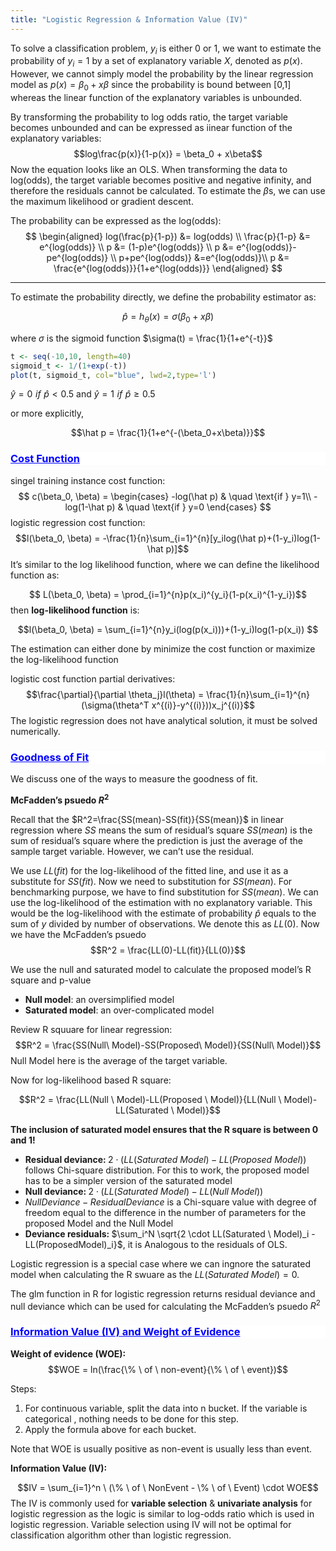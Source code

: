```yaml
---
title: "Logistic Regression & Information Value (IV)"
---
```


To solve a classification problem, $y_i$ is either $0$ or $1$, we want to estimate the probability of $y_i=1$ by a set of explanatory variable $X$, denoted as $p(x)$. However, we cannot simply model the probability by the linear regression model as $p(x) = \beta_0 + x   \beta$ since the probability is bound between [0,1] whereas the linear function of the explanatory variables is unbounded.

By transforming the probability to log odds ratio, the target variable becomes unbounded and can be expressed as iinear function of the explanatory variables: $$log\frac{p(x)}{1-p(x)} = \beta_0 + x\beta$$
Now the equation looks like an OLS. When transforming the data to log(odds), the target variable becomes positive and negative infinity, and therefore the residuals cannot be calculated. To estimate the $\beta$s, we can use the maximum likelihood or gradient descent. 

<!-- However, we cannot model the log odds ratio using OLS because of Jenson's Inequility ($E[f(X)] \neq f(E[X])$). In this case, we want to know $E[p(x)]$, but by using OLS on log odds ratio, we can only get $E[log \frac{p(x)}{1-p(x)}]$.  -->


The probability can be expressed as the log(odds):
$$
\begin{aligned}
log(\frac{p}{1-p}) &=  log(odds) \\
\frac{p}{1-p} &= e^{log(odds)} \\
p &= (1-p)e^{log(odds)} \\
p &= e^{log(odds)}-pe^{log(odds)} \\
p+pe^{log(odds)} &=e^{log(odds)}\\
p &= \frac{e^{log(odds)}}{1+e^{log(odds)}}
\end{aligned}
$$


********

To estimate the probability directly, we define the probability estimator as:

$$\hat p  = h_{\theta}(x) = \sigma(\beta_0+x\beta)$$   

where $\sigma$ is the sigmoid function $\sigma(t) = \frac{1}{1+e^{-t}}$


```r
t <- seq(-10,10, length=40)
sigmoid_t <- 1/(1+exp(-t))
plot(t, sigmoid_t, col="blue", lwd=2,type='l')
```

$\hat y = 0 \,\, if \,\,\hat p<0.5$ and $\hat y = 1 \,\, if \,\,\hat p\geq0.5$

or more explicitly, 

$$\hat p  = \frac{1}{1+e^{-(\beta_0+x\beta)}}$$

<div style="background-color:white;color:blue;matrixOperation:20px;">
<ins>
### Cost Function
</ins>
</div>


singel training instance cost function:
$$
c(\beta_0, \beta) =
  \begin{cases}
    -log(\hat p)       & \quad \text{if } y=1\\
    -log(1-\hat p)  & \quad \text{if } y=0
  \end{cases}
$$
logistic regression cost function:
$$l(\beta_0, \beta) = -\frac{1}{n}\sum_{i=1}^{n}[y_ilog(\hat p)+(1-y_i)log(1-\hat p)]$$
It's similar to the log likelihood function, where we can define the likelihood function as: 

$$ L(\beta_0, \beta) = \prod_{i=1}^{n}p(x_i)^{y_i}(1-p(x_i)^{1-y_i})$$
then **log-likelihood function** is:

$$l(\beta_0, \beta) = \sum_{i=1}^{n}y_i(log(p(x_i)))+(1-y_i)log(1-p(x_i)) $$

The estimation can either done by minimize the cost function or maximize the log-likelihood function

logistic cost function partial derivatives:
$$\frac{\partial}{\partial \theta_j}l(\theta) = \frac{1}{n}\sum_{i=1}^{n}(\sigma(\theta^T x^{(i)}-y^{(i)}))x_j^{(i)}$$
The logistic regression does not have analytical solution, it must be solved numerically.

<div style="background-color:white;color:blue;matrixOperation:20px;">
<ins>
### Goodness of Fit
</ins>
</div>


We discuss one of the ways to measure the goodness of fit.

**McFadden's psuedo $R^2$**

Recall that the $R^2=\frac{SS(mean)-SS(fit)}{SS(mean)}$ in linear regression where $SS$ means the sum of residual's square $SS(mean)$ is the sum of residual's square where the prediction is just the average of the sample target variable. However, we can't use the residual.


We use $LL(fit)$ for the log-likelihood of the fitted line, and use it as a substitute for $SS(fit)$. Now we need to substitution for $SS(mean)$. For benchmarking purpose, we have to find substitution for $SS(mean)$. We can use the log-likelihood of the estimation with no explanatory variable. This would be the log-likelihood with the estimate of probability $\hat{p}$ equals to the sum of $y$ divided by number of observations. We denote this as $LL(0)$. Now we have the McFadden's psuedo 
$$R^2 = \frac{LL(0)-LL(fit)}{LL(0)}$$ 


We use the null and saturated model to calculate the proposed model's R square and p-value

* **Null model**: an oversimplified model
* **Saturated model**: an over-complicated model

Review R squuare for linear regression:
$$R^2 = \frac{SS(Null\ Model)-SS(Proposed\ Model)}{SS(Null\ Model)}$$
Null Model here is the average of the target variable.


Now for log-likelihood based R square:

$$R^2 = \frac{LL(Null \ Model)-LL(Proposed \ Model)}{LL(Null \ Model)-LL(Saturated \ Model)}$$

**The inclusion of saturated model ensures that the R square is between 0 and 1!**



* **Residual deviance: ** $2 \cdot (LL(Saturated \ Model)-LL(Proposed \ Model))$ follows Chi-square distribution. For this to work, the proposed model has to be a simpler version of the saturated model
* **Null deviance: ** $2 \cdot (LL(Saturated \ Model)-LL(Null \ Model))$
* $Null Deviance - Residual Deviance$ is a Chi-square value with degree of freedom equal to the difference in the number of parameters for the proposed Model and the Null Model
* **Deviance residuals: ** $\sum_i^N \sqrt{2 \cdot LL(Saturated \ Model)_i - LL(ProposedModel)_i}$, it is Analogous to the residuals of OLS.

Logistic regression is a special case where we can ingnore the saturated model when calculating the R swuare as the $LL(Saturated \ Model)=0$.

The glm function in R for logistic regression returns residual deviance and null deviance which can be used for calculating the McFadden's psuedo $R^2$

<div style="background-color:white;color:blue;matrixOperation:20px;">
<ins>
### Information Value (IV) and Weight of Evidence
</ins>
</div>

**Weight of evidence (WOE):**
$$WOE = ln(\frac{\% \ of \ non-event}{\% \ of \ event})$$

Steps:

1. For continuous variable, split the data into n bucket. If the variable is categorical , nothing needs to be done for this step.
2. Apply the formula above for each bucket.

Note that WOE is usually positive as non-event is usually less than event.

**Information Value (IV):**

$$IV = \sum_{i=1}^n \ (\% \ of \ NonEvent - \% \ of \ Event) \cdot WOE$$
The IV is commonly used for **variable selection** & **univariate analysis** for logistic regression as the logic is similar to log-odds ratio which is used in logistic regression. Variable selection using IV will not be optimal for classification algorithm other than logistic regression.

